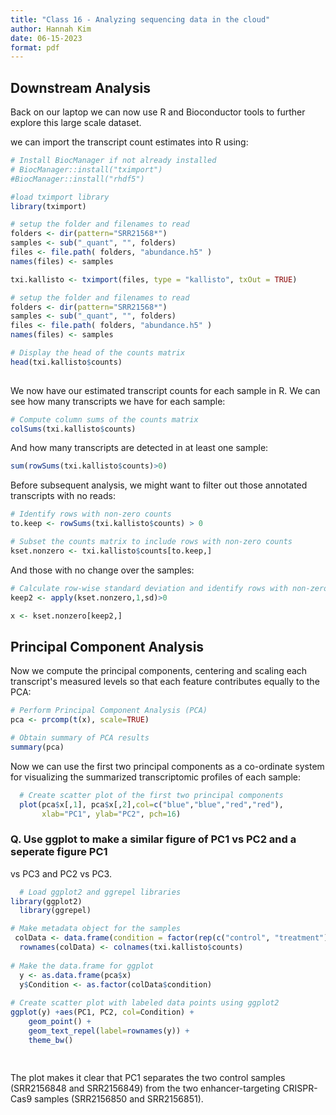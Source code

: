 ```yaml
---
title: "Class 16 - Analyzing sequencing data in the cloud"
author: Hannah Kim 
date: 06-15-2023
format: pdf
---
```


## Downstream Analysis

Back on our laptop we can now use R and Bioconductor tools to further explore this large scale dataset.

we can import the transcript count estimates into R using:

```r
# Install BiocManager if not already installed
# BiocManager::install("tximport")
#BiocManager::install("rhdf5")
```

```r
#load tximport library
library(tximport)

# setup the folder and filenames to read
folders <- dir(pattern="SRR21568*")
samples <- sub("_quant", "", folders)
files <- file.path( folders, "abundance.h5" )
names(files) <- samples

txi.kallisto <- tximport(files, type = "kallisto", txOut = TRUE)
```

```r
# setup the folder and filenames to read
folders <- dir(pattern="SRR21568*")
samples <- sub("_quant", "", folders)
files <- file.path( folders, "abundance.h5" )
names(files) <- samples


```

```r
# Display the head of the counts matrix
head(txi.kallisto$counts)
					
```

We now have our estimated transcript counts for each sample in R. We can see how many transcripts we have for each sample:

```r
# Compute column sums of the counts matrix
colSums(txi.kallisto$counts)
```

And how many transcripts are detected in at least one sample:

```r
sum(rowSums(txi.kallisto$counts)>0)

```

Before subsequent analysis, we might want to filter out those annotated transcripts with no
reads:

```r
# Identify rows with non-zero counts
to.keep <- rowSums(txi.kallisto$counts) > 0

# Subset the counts matrix to include rows with non-zero counts
kset.nonzero <- txi.kallisto$counts[to.keep,]
```

And those with no change over the samples:

```r
# Calculate row-wise standard deviation and identify rows with non-zero standard deviation
keep2 <- apply(kset.nonzero,1,sd)>0

x <- kset.nonzero[keep2,]


```

## Principal Component Analysis 		

Now we compute the principal components, centering and scaling each transcript\'s measured
levels so that each feature contributes equally to the PCA:

```r
# Perform Principal Component Analysis (PCA)		
pca <- prcomp(t(x), scale=TRUE)

# Obtain summary of PCA results
summary(pca)
```

Now we can use the first two principal components as a co-ordinate system for visualizing the
summarized transcriptomic profiles of each sample:

```r
  # Create scatter plot of the first two principal components
  plot(pca$x[,1], pca$x[,2],col=c("blue","blue","red","red"),
       xlab="PC1", ylab="PC2", pch=16)

```

		

### Q. Use ggplot to make a similar figure of PC1 vs PC2 and a seperate figure PC1
vs PC3 and PC2 vs PC3.

```r
  # Load ggplot2 and ggrepel libraries
library(ggplot2)
  library(ggrepel)

# Make metadata object for the samples
 colData <- data.frame(condition = factor(rep(c("control", "treatment"), each = 2)))
  rownames(colData) <- colnames(txi.kallisto$counts)
  
# Make the data.frame for ggplot
  y <- as.data.frame(pca$x)
  y$Condition <- as.factor(colData$condition)
  
# Create scatter plot with labeled data points using ggplot2
ggplot(y) +aes(PC1, PC2, col=Condition) +
    geom_point() +
    geom_text_repel(label=rownames(y)) +
    theme_bw()

							
```

The plot makes it clear that PC1 separates the two control samples (SRR2156848 and
SRR2156849) from the two enhancer-targeting CRISPR-Cas9 samples (SRR2156850 and
SRR2156851).
